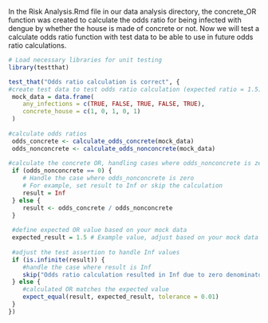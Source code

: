 In the Risk Analysis.Rmd file in our data analysis directory, the concrete_OR function was created to calculate the odds ratio for being infected with dengue by whether the house is made of concrete or not. Now we will test a calculate odds ratio function with test data to be able to use in future odds ratio calculations.

```r
# Load necessary libraries for unit testing
library(testthat)
```

```r
test_that("Odds ratio calculation is correct", {
#create test data to test odds ratio calculation (expected ratio = 1.5)
 mock_data = data.frame(
    any_infections = c(TRUE, FALSE, TRUE, FALSE, TRUE),
    concrete_house = c(1, 0, 1, 0, 1)
 )
  
#calculate odds ratios
 odds_concrete <- calculate_odds_concrete(mock_data)
 odds_nonconcrete <- calculate_odds_nonconcrete(mock_data)
  
#calculate the concrete OR, handling cases where odds_nonconcrete is zero
 if (odds_nonconcrete == 0) {
    # Handle the case where odds_nonconcrete is zero
    # For example, set result to Inf or skip the calculation
    result = Inf
 } else {
    result <- odds_concrete / odds_nonconcrete
 }
  
 #define expected OR value based on your mock data
 expected_result = 1.5 # Example value, adjust based on your mock data
  
 #adjust the test assertion to handle Inf values
 if (is.infinite(result)) {
    #handle the case where result is Inf
    skip("Odds ratio calculation resulted in Inf due to zero denominator.")
 } else {
    #calculated OR matches the expected value
    expect_equal(result, expected_result, tolerance = 0.01)
 }
})
```
